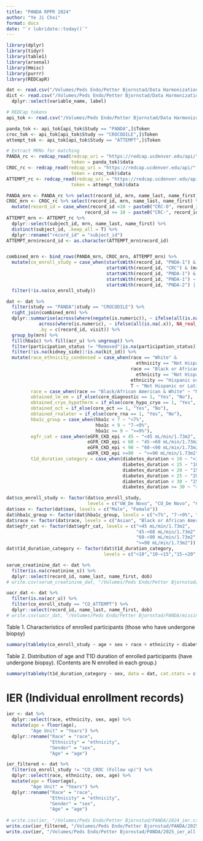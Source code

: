 ```yaml
---
title: "PANDA RPPR 2024"
author: "Ye Ji Choi"
format: docx
date: "`r lubridate::today()`"
---
```


```r
library(dplyr)
library(tidyr)
library(table1)
library(arsenal)
library(Hmisc)
library(purrr)
library(REDCapR)
```

```r
dat <- read.csv("/Volumes/Peds Endo/Petter Bjornstad/Data Harmonization/Data Clean/harmonized_dataset.csv", na.strings = c(" ", "", "-9999",-9999))
dict <- read.csv("/Volumes/Peds Endo/Petter Bjornstad/Data Harmonization/data_dictionary_master.csv", na.strings = c(" ", "", "-9999",-9999)) %>%
  dplyr::select(variable_name, label)

# REDCap tokens
api_tok <- read.csv("/Volumes/Peds Endo/Petter Bjornstad/Data Harmonization/api_tokens.csv")

panda_tok <- api_tok[api_tok$Study == "PANDA",]$Token
croc_tok <- api_tok[api_tok$Study == "CROCODILE",]$Token
attempt_tok <- api_tok[api_tok$Study == "ATTEMPT",]$Token

# Extract MRNs for matching
PANDA_rc <- redcap_read(redcap_uri = "https://redcap.ucdenver.edu/api/",
                        token = panda_tok)$data
CROC_rc <- redcap_read(redcap_uri = "https://redcap.ucdenver.edu/api/",
                        token = croc_tok)$data
ATTEMPT_rc <- redcap_read(redcap_uri = "https://redcap.ucdenver.edu/api/",
                        token = attempt_tok)$data

PANDA_mrn <- PANDA_rc %>% select(record_id, mrn, name_last, name_first) %>% distinct(record_id, .keep_all = T) 
CROC_mrn <- CROC_rc %>% select(record_id, mrn, name_last, name_first) %>% distinct(record_id, .keep_all = T) %>%
  mutate(record_id = case_when(record_id <10 ~ paste0("CRC-0", record_id),
                             record_id >= 10 ~ paste0("CRC-", record_id)))
ATTEMPT_mrn <- ATTEMPT_rc %>%
  dplyr::select(subject_id, mrn, name_last, name_first) %>% 
  distinct(subject_id, .keep_all = T) %>%
  dplyr::rename("record_id" = "subject_id")
ATTEMPT_mrn$record_id <- as.character(ATTEMPT_mrn$record_id)


combined_mrn <- bind_rows(PANDA_mrn, CROC_mrn, ATTEMPT_mrn) %>%
  mutate(co_enroll_study = case_when(startsWith(record_id, "PNDA-1") & (mrn %in% CROC_mrn$mrn) ~ "CO_CROC (Follow up)",
                                     startsWith(record_id, "CRC") & (mrn %in% PANDA_mrn$mrn) ~ "CO_CROC (Initial visit)",
                                     startsWith(record_id, "PNDA-1") & (mrn %in% ATTEMPT_mrn$mrn) ~ "CO_ATTEMPT",
                                     startsWith(record_id, "PNDA-1") ~ "CO_De Novo",
                                     startsWith(record_id, "PNDA-2") | startsWith(record_id, "PNDA 2") ~ "UW_De Novo")) %>%
  filter(!is.na(co_enroll_study)) 

dat <- dat %>%
  filter(study == "PANDA"|study == "CROCODILE") %>%
  right_join(combined_mrn) %>%
  dplyr::summarise(across(where(negate(is.numeric)), ~ ifelse(all(is.na(.x)), NA_character_, last(na.omit(.x)))),
            across(where(is.numeric), ~ ifelse(all(is.na(.x)), NA_real_, mean(.x, na.rm = TRUE))),
            .by = c(record_id, visit)) %>%
  group_by(mrn) %>%
  fill(hba1c) %>% fill(acr_u) %>% ungroup() %>%
  filter(participation_status != "Removed"|is.na(participation_status)) %>%
  filter(!is.na(kidney_side)|!is.na(kit_id)) %>%
  mutate(race_ethnicity_condensed = case_when(race == "White" & 
                                                ethnicity == "Not Hispanic or Latino" ~ "Not Hispanic or Latino White",
                                              race == "Black or African American" & 
                                                ethnicity == "Not Hispanic or Latino" ~ "Not Hispanic or Latino Black",
                                              ethnicity == "Hispanic or Latino" ~ "Hispanic or Latino",
                                              T ~ "Not Hispanic or Latino Other"),
         race = case_when(race == "Black/African American & White" ~ "More than one", T ~ race), 
         obtained_lm_em = if_else(core_diagnostic == 1, "Yes", "No"),
         obtained_cryo_hypotherm = if_else(core_hypo_cryo == 1, "Yes", "No"),
         obtained_oct = if_else(core_oct == 1, "Yes", "No"),
         obtained_rnalater = if_else(core_rna == 1, "Yes", "No"),
         hba1c_group = case_when(hba1c < 7 ~ "<7%",
                                 hba1c < 9 ~ "7-<9%",
                                 hba1c >= 9 ~ ">=9%"),
         egfr_cat = case_when(eGFR_CKD_epi < 45 ~ "<45 mL/min/1.73m2",
                              eGFR_CKD_epi < 60 ~ "45-<60 mL/min/1.73m2",
                              eGFR_CKD_epi < 90 ~ "60-<90 mL/min/1.73m2",
                              eGFR_CKD_epi >=90  ~ ">=90 mL/min/1.73m2"),
         t1d_duration_category = case_when(diabetes_duration < 10 ~ "<10",
                                           diabetes_duration < 15 ~ "10-<15",
                                           diabetes_duration < 20 ~ "15-<20",
                                           diabetes_duration < 25 ~ "20-<25",
                                           diabetes_duration < 30 ~ "25-<30",
                                           diabetes_duration >= 30 ~ ">=30"))

dat$co_enroll_study <- factor(dat$co_enroll_study, 
                              levels = c("UW_De Novo", "CO_De Novo", "CO_CROC (Initial visit)", "CO_CROC (Follow up)", "CO_ATTEMPT"))
dat$sex <- factor(dat$sex, levels = c("Male", "Female"))
dat$hba1c_group <- factor(dat$hba1c_group, levels = c("<7%", "7-<9%", ">=9%"))
dat$race <- factor(dat$race, levels = c("Asian", "Black or African American", "White", "More than one", "Other", "Unknown"))
dat$egfr_cat <- factor(dat$egfr_cat, levels = c("<45 mL/min/1.73m2",
                                                "45-<60 mL/min/1.73m2",
                                                "60-<90 mL/min/1.73m2",
                                                ">=90 mL/min/1.73m2"))
dat$t1d_duration_category <- factor(dat$t1d_duration_category, 
                                    levels = c("<10","10-<15","15-<20","20-<25","25-<30", ">=30"))

serum_creatinine_dat <- dat %>%
  filter(is.na(creatinine_s)) %>%
  dplyr::select(record_id, name_last, name_first, dob) 
# write.csv(serum_creatinine_dat, "/Volumes/Peds Endo/Petter Bjornstad/PANDA/missing_s_creatinine.csv", row.names = F)

uacr_dat <- dat %>%
  filter(is.na(acr_u)) %>%
  filter(co_enroll_study == "CO_ATTEMPT") %>%
  dplyr::select(record_id, name_last, name_first, dob) 
# write.csv(uacr_dat, "/Volumes/Peds Endo/Petter Bjornstad/PANDA/missing_acr_u.csv", row.names = F)
```

Table 1. Characteristics of enrolled participants (those who have undergone biopsy)

```r
summary(tableby(co_enroll_study ~ age + sex + race + ethnicity + diabetes_duration + hx_cv + hx_htn + insulin_injections_timepoint + insulin_pump_timepoint + cgm_yn + sglti_timepoint + glp1_agonist_timepoint + metformin_timepoint + raasi_timepoint + statin + bmi + sbp + dbp + hba1c + hba1c_group + kwt(acr_u, "Nmiss", "median", "q1q3", "range") + albuminuria_cat + eGFR_CKD_epi + egfr_cat + obtained_lm_em + obtained_cryo_hypotherm + obtained_oct + obtained_rnalater, data = dat, total.pos = "before"), test = F)
```

Table 2. Distribution of age and T1D duration of enrolled participants (have undergone biopsy). (Contents are N enrolled in each group.)

```r
summary(tableby(t1d_duration_category ~ sex, data = dat, cat.stats = c("count", "N")), test = F)
```

# IER (Individual enrollment records)

```r
ier <- dat %>%
  dplyr::select(race, ethnicity, sex, age) %>%
  mutate(age = floor(age), 
         "Age Unit" = "Years") %>%
  dplyr::rename("Race" = "race",
                "Ethnicity" = "ethnicity",
                "Gender" = "sex",
                "Age" = "age")

ier_filtered <- dat %>%
  filter(co_enroll_study != "CO_CROC (Follow up)") %>%
  dplyr::select(race, ethnicity, sex, age) %>%
  mutate(age = floor(age), 
         "Age Unit" = "Years") %>%
  dplyr::rename("Race" = "race",
                "Ethnicity" = "ethnicity",
                "Gender" = "sex",
                "Age" = "age")
  
# write.csv(ier, "/Volumes/Peds Endo/Petter Bjornstad/PANDA/2024_ier.csv", row.names = F)
write.csv(ier_filtered, "/Volumes/Peds Endo/Petter Bjornstad/PANDA/2025_ier_no_crcfu.csv", row.names = F)
write.csv(ier, "/Volumes/Peds Endo/Petter Bjornstad/PANDA/2025_ier_all.csv", row.names = F)

```
